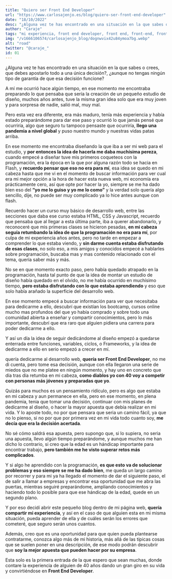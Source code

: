 ```yaml
---
title: "Quiero ser Front End Developer"
url: "https://www.carlosajenjo.es/blog/quiero-ser-front-end-developer"
date: "18/10/2022"
desc: "¿Alguna vez te has encontrado en una situación en la que sabes o crees, que debes apostarlo todo a una única decisión?, ¿aunque no tengas ningún tipo de garantía de que esa decisión funcione?"
author: "Caraje"
tags: "mi experiencia, front end developer, front end, front-end, frontend, quiero ser Front End Developer "
img: "/v1666106574/carlosajenjo_blog/dognwvix42u84ymoa7bg.webp"
alt: "road"
twitter: "@caraje_"
id: 01
---
```


¿Alguna vez te has encontrado en una situación en la que sabes o crees, que debes apostarlo todo a una única decisión?, ¿aunque no tengas ningún tipo de garantía de que esa decisión funcione?

A mí me ocurrió hace algún tiempo, en ese momento me encontraba preparando lo que pensaba que sería la creación de un pequeño estudio de diseño, muchos años antes, tuve la misma gran idea solo que era muy joven y para sorpresa de nadie, salió mal, muy mal.

Pero esta vez era diferente, era más maduro, tenía más experiencia y había estado preparándome para dar ese paso y ocurrió lo que jamás pensé que ocurriría, algo que seguro tu tampoco pensaste que ocurriría, **llego una pandemia a nivel global** y puso nuestro mundo y nuestras vidas patas arriba.

En ese momento me encontraba diseñando la que iba a ser mi web para el estudio, y **por entonces la idea de hacerla me daba muchísima pereza**, cuando empecé a diseñar tuve mis primeros coqueteos con la programación, era la época en la que por alguna razón todo se hacia en Flash, y **recuerdo pensar que eso no era para mí**, esa idea se quedo en mi cabeza hasta que me vi en el momento de buscar información para ver cual era mi mejor opción a la hora de hacer esta nueva web, mi economía era prácticamente cero, así que opte por hacer la yo, siempre se me ha dado bien eso del **“yo me lo guiso y yo me lo como”** y la verdad solo quería algo sencillo, dije, no puede ser muy complicado ya lo hice antes aunque con flash.

Recuerdo hacer un curso muy básico de desarrollo web, entre las secciones que daba ese curso estaba HTML, CSS y Javascript, recuerdo que pensaba que al llegar a esta última parte, iba a querer abandonarlo, y reconoceré que mis primeras clases se hicieron pesadas, **en mi cabeza seguía retumbando la idea de que la programación no era para mí**, por culpa de mi experiencia años antes, pero no tarde en empezar a comprender lo que estaba viendo, y **sin darme cuenta estaba disfrutando de esas clases**, no solo eso, a mis amigos y conocidos empecé a hablarles sobre programación, buscaba mas y mas contenido relacionado con el tema, quería saber más y más.

No se en que momento exacto paso, pero había quedado atrapado en la programación, hasta tal punto de que la idea de montar un estudio de diseño había quedado en el olvido, no me había ocurrido en muchísimo tiempo, **pero estaba disfrutando con lo que estaba aprendiendo** y eso que solo había arañado la superficie del desarrollo web.

En ese momento empecé a buscar información para ver que necesitaba para dedicarme a ello, descubrí que existían los bootcamp, cursos online mucho mas profundos del que yo había comprado y sobre todo una comunidad abierta a enseñar y compartir conocimientos, pero lo más importante, descubrí que era raro que alguien pidiera una carrera para poder dedicarme a ello.

Y así un día la idea de seguir dedicándome al diseño empezó a quedarse enterrada entre funciones, variables, ciclos, o Frameworks, y la idea de dedicarme a ello en serio empezó a crecer en mí.

quería dedicarme al desarrollo web, **quería ser Front End Developer**, no me di cuenta, pero tome esa decisión, aunque con ella llegaron una serie de miedos que no me platee en ningún momento, y hay uno en concreto que día tras día retumba en mi cabeza, **como diablos yo con 40 voy a competir con personas más jóvenes y preparadas que yo**.

Quizás para muchos es un pensamiento ridículo, pero es algo que estaba en mi cabeza y aun permanece en ella, pero en ese momento, en plena pandemia, tenia que tomar una decisión, continuar con mis planes de dedicarme al diseño, o hacer la mayor apuesta que debía realizar en mi vida.
Y lo aposte todo, no por que pensara que seria un camino fácil, ya que no lo pienso, si no por que por primera vez en mi vida todo cuanto soy, **me decía que era la decisión acertada**.

No sé cómo saldrá esa apuesta, pero supongo que, si lo supiera, no seria una apuesta, llevo algún tiempo preparándome, y aunque muchos me han dicho lo contrario, si creo que la edad es un hándicap importante para encontrar trabajo, **pero también me he visto superar retos más complicados**.

Y si algo he aprendido con la programación, **es que esto va de solucionar problemas y eso siempre se me ha dado bien**, me queda un largo camino por recorrer y para mi ya ha llegado el momento de dar el siguiente paso, el de salir a llamar a empresas y encontrar esa oportunidad que me abra las puertas, mientras seguiré preparándome, ampliando conocimientos y haciendo todo lo posible para que ese hándicap de la edad, quede en un segundo plano.

Y por eso decidí abrir este pequeño blog dentro de mi página web, **quería compartir mi experiencia**, y así en el caso de que alguien esta en mi misma situación, pueda aprender de ella y de cuáles serán los errores que cometeré, que seguro serán unos cuantos.

Además, creo que es una oportunidad para que quien pueda plantearse contratarme, conozca algo más de mi historia, más allá de las típicas cosas que se suelen poner en una descripción, de ese modo podrán descubrir que **soy la mejor apuesta que pueden hacer por su empresa**.

Esta solo es la primera entrada de la que espero que sean muchas, donde contare la experiencia de alguien de 40 años dando un gran giro en su vida y convirtiéndose en **Front End Developer**.
